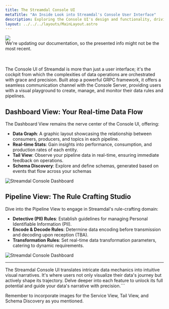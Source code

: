 ```yaml
---
title: The Streamdal Console UI 
metaTitle: "An Inside Look into Streamdal's Console User Interface"
description: Exploring the Console UI's design and functionality, driving Streamdal's data operations.
layout: ../../../layouts/MainLayout.astro
---
```



<div class="addl-wrapper">
<div class="addl">
<img src={information} class="uimage" />
<div class="addlcontent">
We're updating our documentation, so the presented info might not be the
most recent.
</div>
</div>
</div>


<br />
<br />

The Console UI of Streamdal is more than just a user interface; it's the cockpit from which the complexities of data operations are orchestrated with grace and precision. Built atop a powerful GRPC framework, it offers a seamless communication channel with the Console Server, providing users with a visual playground to create, manage, and monitor their data rules and pipelines.

## Dashboard View: Your Real-time Data Flow

The Dashboard View remains the nerve center of the Console UI, offering:

- <span id="data-graph">**Data Graph**</span>: A graphic layout showcasing the relationship between consumers, producers, and topics in each pipeline.
- **Real-time Stats**: Gain insights into performance, consumption, and production rates of each entity.
- **Tail View**: Observe your pipeline data in real-time, ensuring immediate feedback on operations.
- **Schema Discovery**: Explore and define schemas, generated based on events that flow across your schemas 

<img src={consoleDashboard} alt="Streamdal Console Dashboard" />

## Pipeline View: The Rule Crafting Studio

Dive into the Pipeline View to engage in Streamdal's rule-crafting domain:

- **Detective (PII) Rules**: Establish guidelines for managing Personal Identifiable Information (PII).
- **Encode & Decode Rules**: Determine data encoding before transmission and decoding upon reception (TBA).
- **Transformation Rules**: Set real-time data transformation parameters, catering to dynamic requirements.

<img src={consolePipeline} alt="Streamdal Console Dashboard" />

---

The Streamdal Console UI translates intricate data mechanics into intuitive visual narratives. It's where users not only visualize their data's journey but actively shape its trajectory. Delve deeper into each feature to unlock its full potential and guide your data's narrative with precision.```

Remember to incorporate images for the Service View, Tail View, and Schema Discovery as you mentioned.
